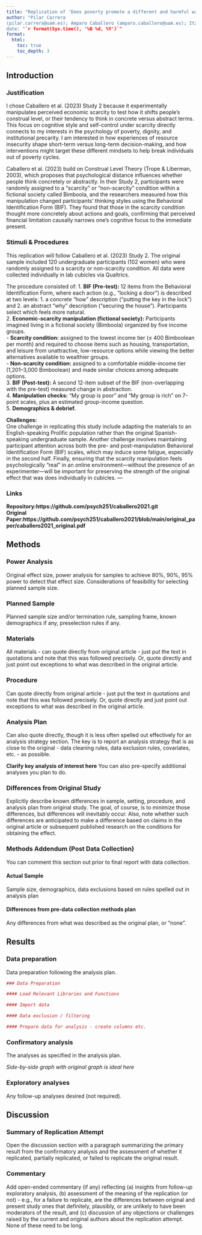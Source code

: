 ```yaml
---
title: "Replication of 'Does poverty promote a different and harmful way of thinking? THe links between economic scarcity, concrete construal level and risk behaviors' experiment 2 by Caballero et al. (2021, Current Psychology)"
author: "Pilar Carrera
(pilar.carrera@uam.es); Amparo Caballero (amparo.caballero@uam.es); Itziar Fernández (ifernandez@psi.uned.es); Pilar Aguilar (mpaguilar@uloyola.es); Dolores Muñoz (lola.munnoz@uam.es)
date: "`r format(Sys.time(), '%B %d, %Y')`"
format:
  html:
    toc: true
    toc_depth: 3
---
```


<!-- Replication reports should all use this template to standardize reporting across projects.  These reports will be public supplementary materials that accompany the summary report(s) of the aggregate results. -->

## Introduction

### Justification
I chose Caballero et al. (2023) Study 2 because it experimentally manipulates perceived economic scarcity to test how it shifts people’s construal level, or their tendency to think in concrete versus abstract terms. This focus on cognitive style and self-control under scarcity directly connects to my interests in the psychology of poverty, dignity, and institutional precarity. I am interested in how experiences of resource insecurity shape short-term versus long-term decision-making, and how interventions might target these different mindsets to help break individuals out of poverty cycles.

Caballero et al. (2023) build on Construal Level Theory (Trope & Liberman, 2003), which proposes that psychological distance influences whether people think concretely or abstractly. In their Study 2, participants were randomly assigned to a “scarcity” or “non-scarcity” condition within a fictional society called Bimboola, and the researchers measured how this manipulation changed participants’ thinking styles using the Behavioral Identification Form (BIF). They found that those in the scarcity condition thought more concretely about actions and goals, confirming that perceived financial limitation causally narrows one’s cognitive focus to the immediate present.

### Stimuli & Procedures
This replication will follow Caballero et al. (2023) Study 2. The original sample included 120 undergraduate participants (102 women) who were randomly assigned to a scarcity or non-scarcity condition. All data were collected individually in lab cubicles via Qualtrics.

The procedure consisted of:
1. **BIF (Pre-test):** 12 items from the Behavioral Identification Form, where each action (e.g., “locking a door”) is described at two levels: 1. a concrete “how” description (“putting the key in the lock”) and 2. an abstract “why” description (“securing the house”). Participants select which feels more natural.  
2. **Economic-scarcity manipulation (fictional society):** Participants imagined living in a fictional society (Bimboola) organized by five income groups.  
   - **Scarcity condition:** assigned to the lowest income tier (≤ 400 Bimboolean per month) and required to choose items such as housing, transportation, and leisure from unattractive, low-resource options while viewing the better alternatives available to wealthier groups.  
   - **Non-scarcity condition:** assigned to a comfortable middle-income tier (1,201–3,000 Bimboolean) and made similar choices among adequate options.  
3. **BIF (Post-test):** A second 12-item subset of the BIF  (non-overlapping with the pre-test) measured change in abstraction.  
4. **Manipulation checks:** “My group is poor” and “My group is rich” on 7-point scales, plus an estimated group-income question.  
5. **Demographics & debrief.**

**Challenges:**  
One challenge in replicating this study include adapting the materials to an English-speaking Prolific population rather than the original Spanish-speaking undergraduate sample. Another challenge involves maintaining participant attention across both the pre- and post-manipulation Behavioral Identification Form (BIF) scales, which may induce some fatigue, especially in the second half. Finally, ensuring that the scarcity manipulation feels psychologically “real” in an online environment—without the presence of an experimenter—will be important for preserving the strength of the original effect that was does individually in cubicles. 
---

### Links
**Repository:https://github.com/psych251/caballero2021.git**  
**Original Paper:https://github.com/psych251/caballero2021/blob/main/original_paper/caballero2021_original.pdf ** 




## Methods

### Power Analysis

Original effect size, power analysis for samples to achieve 80%, 90%, 95% power to detect that effect size.  Considerations of feasibility for selecting planned sample size.




### Planned Sample

Planned sample size and/or termination rule, sampling frame, known demographics if any, preselection rules if any.

### Materials

All materials - can quote directly from original article - just put the text in quotations and note that this was followed precisely.  Or, quote directly and just point out exceptions to what was described in the original article.

### Procedure	

Can quote directly from original article - just put the text in quotations and note that this was followed precisely.  Or, quote directly and just point out exceptions to what was described in the original article.

### Analysis Plan

Can also quote directly, though it is less often spelled out effectively for an analysis strategy section.  The key is to report an analysis strategy that is as close to the original - data cleaning rules, data exclusion rules, covariates, etc. - as possible.  

**Clarify key analysis of interest here**  You can also pre-specify additional analyses you plan to do.

### Differences from Original Study

Explicitly describe known differences in sample, setting, procedure, and analysis plan from original study.  The goal, of course, is to minimize those differences, but differences will inevitably occur.  Also, note whether such differences are anticipated to make a difference based on claims in the original article or subsequent published research on the conditions for obtaining the effect.

### Methods Addendum (Post Data Collection)

You can comment this section out prior to final report with data collection.

#### Actual Sample
  Sample size, demographics, data exclusions based on rules spelled out in analysis plan

#### Differences from pre-data collection methods plan
  Any differences from what was described as the original plan, or “none”.


## Results


### Data preparation

Data preparation following the analysis plan.
	
```r
### Data Preparation

#### Load Relevant Libraries and Functions

#### Import data

#### Data exclusion / filtering

#### Prepare data for analysis - create columns etc.
```

### Confirmatory analysis

The analyses as specified in the analysis plan.  

*Side-by-side graph with original graph is ideal here*

### Exploratory analyses

Any follow-up analyses desired (not required).  

## Discussion

### Summary of Replication Attempt

Open the discussion section with a paragraph summarizing the primary result from the confirmatory analysis and the assessment of whether it replicated, partially replicated, or failed to replicate the original result.  

### Commentary

Add open-ended commentary (if any) reflecting (a) insights from follow-up exploratory analysis, (b) assessment of the meaning of the replication (or not) - e.g., for a failure to replicate, are the differences between original and present study ones that definitely, plausibly, or are unlikely to have been moderators of the result, and (c) discussion of any objections or challenges raised by the current and original authors about the replication attempt.  None of these need to be long.
